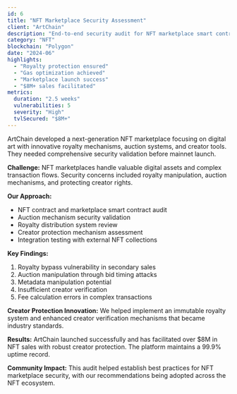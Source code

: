 ```yaml
---
id: 6
title: "NFT Marketplace Security Assessment"
client: "ArtChain"
description: "End-to-end security audit for NFT marketplace smart contracts. Secured royalty distribution and marketplace fees mechanisms."
category: "NFT"
blockchain: "Polygon"
date: "2024-06"
highlights:
  - "Royalty protection ensured"
  - "Gas optimization achieved"
  - "Marketplace launch success"
  - "$8M+ sales facilitated"
metrics:
  duration: "2.5 weeks"
  vulnerabilities: 5
  severity: "High"
  tvlSecured: "$8M+"
---
```


ArtChain developed a next-generation NFT marketplace focusing on digital art with innovative royalty mechanisms, auction systems, and creator tools. They needed comprehensive security validation before mainnet launch.

**Challenge:**
NFT marketplaces handle valuable digital assets and complex transaction flows. Security concerns included royalty manipulation, auction mechanisms, and protecting creator rights.

**Our Approach:**
- NFT contract and marketplace smart contract audit
- Auction mechanism security validation
- Royalty distribution system review
- Creator protection mechanism assessment
- Integration testing with external NFT collections

**Key Findings:**
1. Royalty bypass vulnerability in secondary sales
2. Auction manipulation through bid timing attacks
3. Metadata manipulation potential
4. Insufficient creator verification
5. Fee calculation errors in complex transactions

**Creator Protection Innovation:**
We helped implement an immutable royalty system and enhanced creator verification mechanisms that became industry standards.

**Results:**
ArtChain launched successfully and has facilitated over $8M in NFT sales with robust creator protection. The platform maintains a 99.9% uptime record.

**Community Impact:**
This audit helped establish best practices for NFT marketplace security, with our recommendations being adopted across the NFT ecosystem.